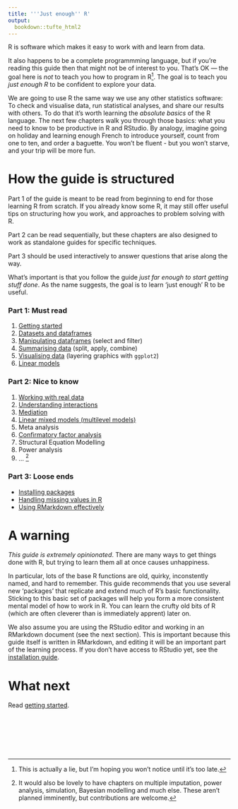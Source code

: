 ```yaml
---
title: '''Just enough'' R'
output:
  bookdown::tufte_html2
---
```



R is software which makes it easy to work with and learn from data. 

It also happens to be a complete programmming language, but if you're reading this guide then that might not be of interest to you. That's OK — the goal here is *not* to teach you how to program in R^[This is actually a lie, but I'm hoping you won't notice until it's too late.].  The goal is to teach you *just enough R* to be confident to explore your data.

We are going to use R the same way we use any other statistics software: To check and visualise data, run statistical analyses, and share our results with others.  To do that it's worth learning the *absolute basics* of the R language. The next few chapters walk you through those basics: what you need to know to be productive in R and RStudio. By analogy, imagine going on holiday and learning enough French to introduce yourself, count from one to ten, and order a baguette. You won't be fluent - but you won't starve, and your trip will be more fun.


# How the guide is structured

Part 1 of the guide is meant to be read from beginning to end for those learning R from scratch. If you already know some R, it may still offer useful tips on structuring how you work, and approaches to problem solving with R. 

Part 2 can be read sequentially, but these chapters are also designed to work as standalone guides for specific techniques. 

Part 3 should be used interactively to answer questions that arise along the way. 

What's important is that you follow the guide *just far enough to start getting stuff done*. As the name suggests, the goal is to learn 'just enough' R to be useful. 


### Part 1: Must read

1. [Getting started](start_here.html) 
2. [Datasets and dataframes](datasets.html)
2. [Manipulating dataframes](working-with-dataframes.html) (select and filter)
3. [Summarising data](summarising-data.html) (split, apply, combine)
4. [Visualising data](graphics.html) (layering graphics with `ggplot2`)
5. [Linear models](linear-models-simple.html)


### Part 2: Nice to know

1. [Working with real data](real-data.html)
1. [Understanding interactions](understanding-interactions.html)
1. [Mediation](mediation.html)
1. [Linear mixed models (multilevel models)](multilevel-models.html)
1. Meta analysis
1. [Confirmatory factor analysis](cfa.html) 
1. Structural Equation Modelling
1. Power analysis
1. ... ^[It would also be lovely to have chapters on multiple imputation, power analysis, simulation, Bayesian modelling and much else. These aren't planned imminently, but contributions are welcome.]


### Part 3: Loose ends

- [Installing packages](packages.html)
- [Handling missing values in R](missing-values.html)
- [Using RMarkdown effectively](rmarkdown-tricks.html)



# A warning

*This guide is extremely opinionated*. There are many ways to get things done with R, but trying to learn them all at once causes unhappiness. 

In particular, lots of the base R functions are old, quirky, inconstently named, and hard to remember. This guide recommends that you use several new 'packages' that replicate and extend much of R's basic functionality. Sticking to this basic set of packages will help you form a more consistent mental model of how to work in R. You can learn the crufty old bits of R (which are often cleverer than is immediately apprent) later on.

We also assume you are using the RStudio editor and working in an RMarkdown document (see the next section). This is important because this guide itself is written in RMarkdown, and editing it will be an important part of the learning process. If you don't have access to RStudio yet, see the [installation guide](installation.html).


# What next

Read [getting started](start_here.html).


<br><br><br><br><br>







